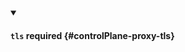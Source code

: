 


<details className="config-field" data-expandable="true" open>
<summary>

#### `tls` <span className="config-field-required" data-required="false">required</span> <span className="config-field-type"></span> <span className="config-field-default"></span> <span className="config-field-enum"></span> {#controlPlane-proxy-tls}



</summary>

<PartialTlsreference />


</details>

